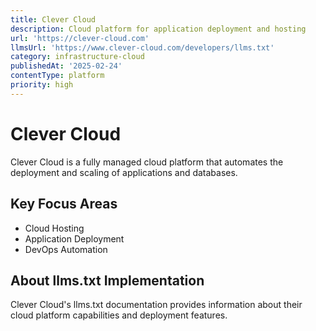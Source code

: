 ```yaml
---
title: Clever Cloud
description: Cloud platform for application deployment and hosting
url: 'https://clever-cloud.com'
llmsUrl: 'https://www.clever-cloud.com/developers/llms.txt'
category: infrastructure-cloud
publishedAt: '2025-02-24'
contentType: platform
priority: high
---
```


# Clever Cloud

Clever Cloud is a fully managed cloud platform that automates the deployment and scaling of applications and databases.

## Key Focus Areas

- Cloud Hosting
- Application Deployment
- DevOps Automation

## About llms.txt Implementation

Clever Cloud's llms.txt documentation provides information about their cloud platform capabilities and deployment features.
